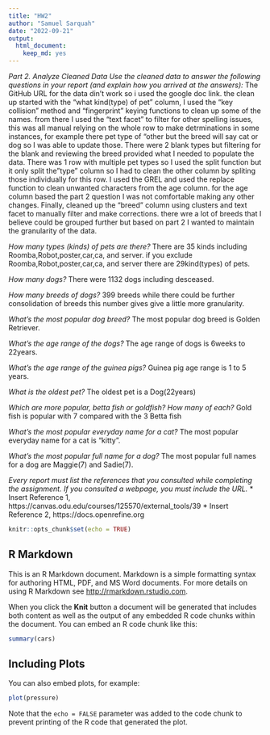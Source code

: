 ```yaml
---
title: "HW2"
author: "Samuel Sarquah"
date: "2022-09-21"
output: 
  html_document: 
    keep_md: yes
---
```

*Part 2. Analyze Cleaned Data*
*Use the cleaned data to answer the following questions in your report (and explain how you arrived at the answers):*
The GitHub URL for the data din't work so i used the google doc link.
the clean up started with the "what kind(type) of pet" column, I used the "key collision" method and "fingerprint" keying functions to clean up some of the names. from there I used the  "text facet" to filter for other spelling issues, this was all manual relying on the whole row to make detrminations in some instances, for example there pet type of "other but the breed will say cat or dog so I was able to update those.
There were 2 blank types but  filtering for the blank and reviewing the breed provided what I needed to populate the data.
There was 1 row with multiple pet types so I used the split function but it only split the "type" column so I had to clean the other column by spliting those individually for this row.
I used the GREL and used the replace function to clean unwanted characters from the age column. for the age column based the part 2 question I was not comfortable making any other changes.
Finally, cleaned up the "breed" column using clusters and text facet to manually filter and make corrections. there wre a lot of breeds that I believe could be grouped further but based on part 2 I wanted to maintain the granularity of the data.

*How many types (kinds) of pets are there?*
 There are 35 kinds including Roomba,Robot,poster,car,ca, and server.
 if you exclude Roomba,Robot,poster,car,ca, and server there are 29kind(types) of pets.
 
*How many dogs?*
 There were 1132 dogs including desceased.
 
*How many breeds of dogs?*
399 breeds while there could be further consolidation of breeds this number gives give a little more granularity.

*What's the most popular dog breed?*
The most popular dog breed is Golden Retriever.

*What's the age range of the dogs?*
The age range of dogs is 6weeks to 22years.

*What's the age range of the guinea pigs?*
Guinea pig age range is 1 to 5 years.

*What is the oldest pet?*
The oldest pet is a Dog(22years)

*Which are more popular, betta fish or goldfish? How many of each?*
Gold fish is popular with 7 compared with the 3 Betta fish

*What's the most popular everyday name for a cat?*
The most popular everyday name for a cat is "kitty".

*What's the most popular full name for a dog?*
The most popular full names for a dog are Maggie(7) and Sadie(7).

*Every report must list the references that you consulted while completing the assignment. If you consulted a webpage, you must include the URL.*
* Insert Reference 1, https://canvas.odu.edu/courses/125570/external_tools/39
* Insert Reference 2, https://docs.openrefine.org
```r
knitr::opts_chunk$set(echo = TRUE)
```

## R Markdown

This is an R Markdown document. Markdown is a simple formatting syntax for authoring HTML, PDF, and MS Word documents. For more details on using R Markdown see <http://rmarkdown.rstudio.com>.

When you click the **Knit** button a document will be generated that includes both content as well as the output of any embedded R code chunks within the document. You can embed an R code chunk like this:

```r
summary(cars)
```

## Including Plots

You can also embed plots, for example:

```r
plot(pressure)
```

Note that the `echo = FALSE` parameter was added to the code chunk to prevent printing of the R code that generated the plot.
